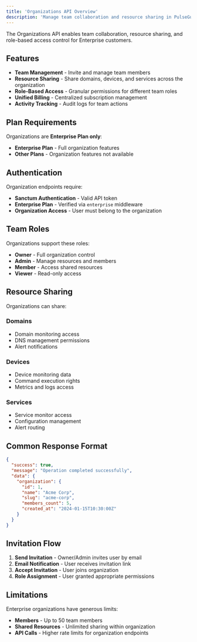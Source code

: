 ```yaml
---
title: 'Organizations API Overview'
description: 'Manage team collaboration and resource sharing in PulseGuard.'
---
```


The Organizations API enables team collaboration, resource sharing, and role-based access control for Enterprise customers.

## Features

- **Team Management** - Invite and manage team members
- **Resource Sharing** - Share domains, devices, and services across the organization
- **Role-Based Access** - Granular permissions for different team roles
- **Unified Billing** - Centralized subscription management
- **Activity Tracking** - Audit logs for team actions

## Plan Requirements

Organizations are **Enterprise Plan only**:
- **Enterprise Plan** - Full organization features
- **Other Plans** - Organization features not available

## Authentication

Organization endpoints require:
- **Sanctum Authentication** - Valid API token
- **Enterprise Plan** - Verified via `enterprise` middleware
- **Organization Access** - User must belong to the organization

## Team Roles

Organizations support these roles:

- **Owner** - Full organization control
- **Admin** - Manage resources and members
- **Member** - Access shared resources
- **Viewer** - Read-only access

## Resource Sharing

Organizations can share:

### Domains
- Domain monitoring access
- DNS management permissions
- Alert notifications

### Devices  
- Device monitoring data
- Command execution rights
- Metrics and logs access

### Services
- Service monitor access
- Configuration management
- Alert routing

## Common Response Format

```json
{
  "success": true,
  "message": "Operation completed successfully",
  "data": {
    "organization": {
      "id": 1,
      "name": "Acme Corp",
      "slug": "acme-corp",
      "members_count": 5,
      "created_at": "2024-01-15T10:30:00Z"
    }
  }
}
```

## Invitation Flow

1. **Send Invitation** - Owner/Admin invites user by email
2. **Email Notification** - User receives invitation link
3. **Accept Invitation** - User joins organization
4. **Role Assignment** - User granted appropriate permissions

## Limitations

Enterprise organizations have generous limits:
- **Members** - Up to 50 team members
- **Shared Resources** - Unlimited sharing within organization
- **API Calls** - Higher rate limits for organization endpoints

